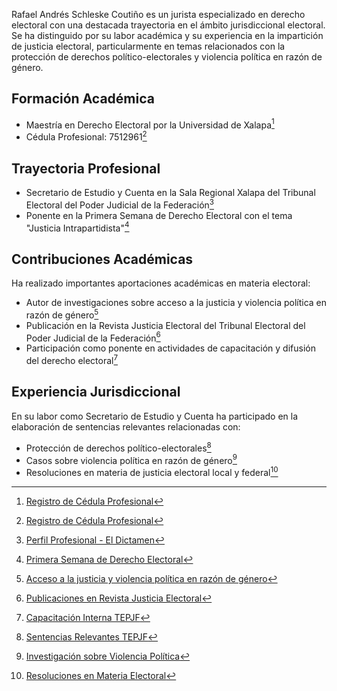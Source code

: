 Rafael Andrés Schleske Coutiño es un jurista especializado en derecho electoral con una destacada trayectoria en el ámbito jurisdiccional electoral. Se ha distinguido por su labor académica y su experiencia en la impartición de justicia electoral, particularmente en temas relacionados con la protección de derechos político-electorales y violencia política en razón de género.

## Formación Académica

- Maestría en Derecho Electoral por la Universidad de Xalapa[^1]
- Cédula Profesional: 7512961[^1]

## Trayectoria Profesional

- Secretario de Estudio y Cuenta en la Sala Regional Xalapa del Tribunal Electoral del Poder Judicial de la Federación[^2]
- Ponente en la Primera Semana de Derecho Electoral con el tema "Justicia Intrapartidista"[^3]

## Contribuciones Académicas

Ha realizado importantes aportaciones académicas en materia electoral:
- Autor de investigaciones sobre acceso a la justicia y violencia política en razón de género[^4]
- Publicación en la Revista Justicia Electoral del Tribunal Electoral del Poder Judicial de la Federación[^5]
- Participación como ponente en actividades de capacitación y difusión del derecho electoral[^6]

## Experiencia Jurisdiccional

En su labor como Secretario de Estudio y Cuenta ha participado en la elaboración de sentencias relevantes relacionadas con:
- Protección de derechos político-electorales[^7]
- Casos sobre violencia política en razón de género[^8]
- Resoluciones en materia de justicia electoral local y federal[^9]

[^1]: [Registro de Cédula Profesional](https://www.buholegal.com/7512961/)
[^2]: [Perfil Profesional - El Dictamen](https://www.eldictamen.mx/conoce-veracruzanos-avanzaron-eleccion-jueces/)
[^3]: [Primera Semana de Derecho Electoral](http://www.teever.gob.mx/primera-semana-de-derecho-electoral.html)
[^4]: [Acceso a la justicia y violencia política en razón de género](https://dialnet.unirioja.es/servlet/articulo?codigo=9171979)
[^5]: [Publicaciones en Revista Justicia Electoral](https://revistas-colaboracion.juridicas.unam.mx/index.php/justicia-electoral/search/titles)
[^6]: [Capacitación Interna TEPJF](https://twitter.com/TEPJF_XAL/status/1750972511414853975)
[^7]: [Sentencias Relevantes TEPJF](https://www.te.gob.mx/media/estenograficas/xalapa/xve_2206181700.pdf)
[^8]: [Investigación sobre Violencia Política](https://revistas-colaboracion.juridicas.unam.mx/index.php/justicia-electoral/article/download/42087/38836)
[^9]: [Resoluciones en Materia Electoral](http://www.teqroo.org.mx/2018/sentencias/SX_JDC_2021_929_686007_71808.pdf.pdf)
